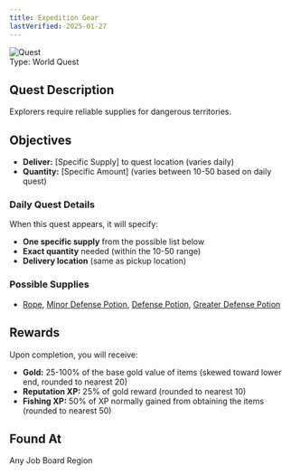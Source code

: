 ```yaml
---
title: Expedition Gear
lastVerified: 2025-01-27
---
```


<div className="mb-8 flex items-start gap-6">
  <div className="flex-shrink-0">
    <img
      src="/assets/icons/quest.png"
      alt="Quest"
      className="h-24 w-24 rounded-lg border"
    />
  </div>
  <div className="flex-1">
    <div className="space-y-2">
      <div className="flex flex-wrap gap-4 text-sm">
        <span className="rounded-md bg-orange-100 px-2 py-1 dark:bg-orange-900">
          Type: World Quest
        </span>
      </div>
    </div>
  </div>
</div>

## Quest Description

Explorers require reliable supplies for dangerous territories.

## Objectives

- **Deliver:** [Specific Supply] to quest location (varies daily)
- **Quantity:** [Specific Amount] (varies between 10-50 based on daily quest)

### Daily Quest Details
When this quest appears, it will specify:
- **One specific supply** from the possible list below
- **Exact quantity** needed (within the 10-50 range)
- **Delivery location** (same as pickup location)

### Possible Supplies
- [Rope](/docs/resources/individual/rope), [Minor Defense Potion](/docs/items/individual/minor_defense_potion), [Defense Potion](/docs/items/individual/defense_potion), [Greater Defense Potion](/docs/items/individual/greater_defense_potion)

## Rewards

Upon completion, you will receive:

- **Gold:** 25-100% of the base gold value of items (skewed toward lower end, rounded to nearest 20)
- **Reputation XP:** 25% of gold reward (rounded to nearest 10)  
- **Fishing XP:** 50% of XP normally gained from obtaining the items (rounded to nearest 50)

## Found At

Any Job Board Region
